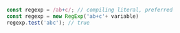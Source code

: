 ```js
const regexp = /ab+c/; // compiling literal, preferred
const regexp = new RegExp('ab+c'+ variable)
regexp.test('abc'); // true
```
